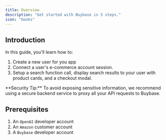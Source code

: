 ```yaml
---
title: Overview
description: "Get started with Buybase in 5 steps."
icon: "books"
---
```


## Introduction

In this guide, you'll learn how to:


1. Create a new user for you app
2. Connect a user's e-commerce account session.
3. Setup a search function call, display search results to your user with product cards, and a checkout modal.

<Info>
  **Security Tip:** To avoid exposing sensitive information, we recommend using
  a secure backend service to proxy all your API requests to Buybase.
</Info>

## Prerequisites

1. An `OpenAI` developer account
2. An `Amazon` customer account
3. A `Buybase` developer account